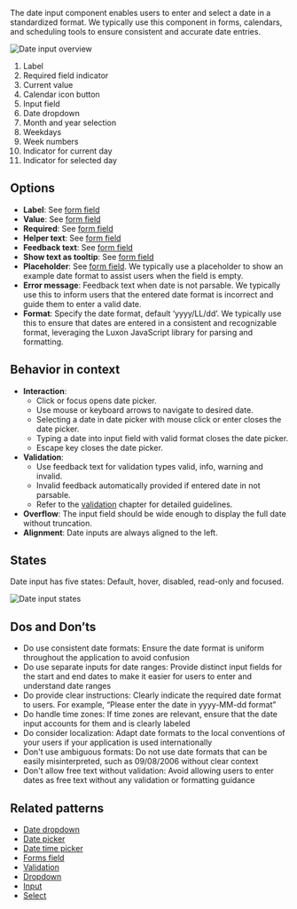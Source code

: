 The date input component enables users to enter and select a date in a standardized format. We typically use this component in forms, calendars, and scheduling tools to ensure consistent and accurate date entries.

![Date input overview](https://www.figma.com/design/wEptRgAezDU1z80Cn3eZ0o/iX-Pattern-Illustrations?node-id=3629-6200&t=ADQCetGKOEH1WG2r-4)
1. Label
2. Required field indicator
3. Current value
4. Calendar icon button
5. Input field
6. Date dropdown
7. Month and year selection
8. Weekdays
9. Week numbers 
10. Indicator for current day
11. Indicator for selected day

## Options

- **Label**: See [form field](./forms/forms-field.md)
- **Value**: See [form field](./forms/forms-field.md)
- **Required**: See [form field](./forms/forms-field.md)
- **Helper text**: See [form field](./forms/forms-field.md)
- **Feedback text**: See [form field](./forms/forms-field.md)
- **Show text as tooltip**: See [form field](./forms/forms-field.md)
- **Placeholder**: See [form field](./forms/forms-field.md). We typically use a placeholder to show an example date format to assist users when the field is empty.
- **Error message**: Feedback text when date is not parsable. We typically use this to inform users that the entered date format is incorrect and guide them to enter a valid date.
- **Format**: Specify the date format, default ‘yyyy/LL/dd’. We typically use this to ensure that dates are entered in a consistent and recognizable format, leveraging the Luxon JavaScript library for parsing and formatting.

## Behavior in context

- **Interaction**:
  - Click or focus opens date picker.
  - Use mouse or keyboard arrows to navigate to desired date.
  - Selecting a date in date picker with mouse click or enter closes the date picker.
  - Typing a date into input field with valid format closes the date picker.
  - Escape key closes the date picker.
- **Validation**:
  - Use feedback text for validation types valid, info, warning and invalid.
  - Invalid feedback automatically provided if entered date in not parsable.
  - Refer to the [validation](./forms/forms-validation.md) chapter for detailed guidelines.
- **Overflow**: The input field should be wide enough to display the full date without truncation.
- **Alignment**: Date inputs are always aligned to the left.

## States

Date input has five states: Default, hover, disabled, read-only and focused.

![Date input states](https://www.figma.com/design/wEptRgAezDU1z80Cn3eZ0o/iX-Pattern-Illustrations?node-id=3989-2545&t=ADQCetGKOEH1WG2r-4)


## Dos and Don’ts

- Do use consistent date formats: Ensure the date format is uniform throughout the application to avoid confusion
- Do use separate inputs for date ranges: Provide distinct input fields for the start and end dates to make it easier for users to enter and understand date ranges
- Do provide clear instructions: Clearly indicate the required date format to users. For example, “Please enter the date in yyyy-MM-dd format”
- Do handle time zones: If time zones are relevant, ensure that the date input accounts for them and is clearly labeled
- Do consider localization: Adapt date formats to the local conventions of your users if your application is used internationally
- Don't use ambiguous formats: Do not use date formats that can be easily misinterpreted, such as 09/08/2006 without clear context
- Don't allow free text without validation: Avoid allowing users to enter dates as free text without any validation or formatting guidance

## Related patterns

- [Date dropdown](./date-dropdown.md)
- [Date picker](./date-picker.md)
- [Date time picker](./date-picker.md)
- [Forms field](./forms/forms-field.md)
- [Validation](./forms/forms-validation.md)
- [Dropdown](./dropdown.md)
- [Input](input.mdx)
- [Select](select.mdx)
